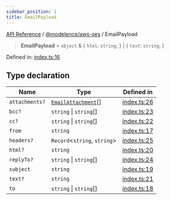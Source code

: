 ```yaml
---
sidebar_position: 1
title: EmailPayload
---
```


[API Reference](/api-reference/@modelence/aws-ses/type-aliases/../../../index) / [@modelence/aws-ses](/api-reference/@modelence/aws-ses/type-aliases/../index) / EmailPayload

> **EmailPayload** = `object` & \{ `html`: `string`; \} \| \{ `text`: `string`; \}

Defined in: [index.ts:16](https://github.com/modelence/modelence/blob/695283456ab3c7d27a234a575033101333191efa/packages/aws-ses/src/index.ts#L16)

## Type declaration

| Name | Type | Defined in |
| ------ | ------ | ------ |
| `attachments?` | [`EmailAttachment`](/api-reference/@modelence/aws-ses/type-aliases/EmailAttachment)[] | [index.ts:26](https://github.com/modelence/modelence/blob/695283456ab3c7d27a234a575033101333191efa/packages/aws-ses/src/index.ts#L26) |
| `bcc?` | `string` \| `string`[] | [index.ts:23](https://github.com/modelence/modelence/blob/695283456ab3c7d27a234a575033101333191efa/packages/aws-ses/src/index.ts#L23) |
| `cc?` | `string` \| `string`[] | [index.ts:22](https://github.com/modelence/modelence/blob/695283456ab3c7d27a234a575033101333191efa/packages/aws-ses/src/index.ts#L22) |
| `from` | `string` | [index.ts:17](https://github.com/modelence/modelence/blob/695283456ab3c7d27a234a575033101333191efa/packages/aws-ses/src/index.ts#L17) |
| `headers?` | `Record`\<`string`, `string`\> | [index.ts:25](https://github.com/modelence/modelence/blob/695283456ab3c7d27a234a575033101333191efa/packages/aws-ses/src/index.ts#L25) |
| `html?` | `string` | [index.ts:20](https://github.com/modelence/modelence/blob/695283456ab3c7d27a234a575033101333191efa/packages/aws-ses/src/index.ts#L20) |
| `replyTo?` | `string` \| `string`[] | [index.ts:24](https://github.com/modelence/modelence/blob/695283456ab3c7d27a234a575033101333191efa/packages/aws-ses/src/index.ts#L24) |
| `subject` | `string` | [index.ts:19](https://github.com/modelence/modelence/blob/695283456ab3c7d27a234a575033101333191efa/packages/aws-ses/src/index.ts#L19) |
| `text?` | `string` | [index.ts:21](https://github.com/modelence/modelence/blob/695283456ab3c7d27a234a575033101333191efa/packages/aws-ses/src/index.ts#L21) |
| `to` | `string` \| `string`[] | [index.ts:18](https://github.com/modelence/modelence/blob/695283456ab3c7d27a234a575033101333191efa/packages/aws-ses/src/index.ts#L18) |
